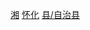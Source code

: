 {{Catnav|頁面分類|...|侗族|中国侗族自治地方|中国侗族自治县}}

{{Catnav|頁面分類|...|中国自治地方|中国民族自治县|中国民族自治县 (按省份)|湖南省民族自治县}}
{{Catnav|頁面分類|...|湖南行政区划|湖南省县级行政区|湖南省县份|湖南省民族自治县}}
{{Catnav|頁面分類|...|湖南市州|湖南地级市|怀化|怀化行政区划|怀化区县市}}
{{catmore|通道侗族自治县|湖南省通道侗族自治县}}

[[Category:中国侗族自治县|湘]]
[[Category:湖南省民族自治县|怀化]]
[[Category:怀化区县市|县/自治县]]